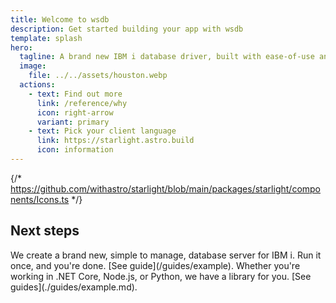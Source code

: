 ```yaml
---
title: Welcome to wsdb
description: Get started building your app with wsdb
template: splash
hero:
  tagline: A brand new IBM i database driver, built with ease-of-use and performance in-mind.
  image:
    file: ../../assets/houston.webp
  actions:
    - text: Find out more
      link: /reference/why
      icon: right-arrow
      variant: primary
    - text: Pick your client language
      link: https://starlight.astro.build
      icon: information
---
```


{/* https://github.com/withastro/starlight/blob/main/packages/starlight/components/Icons.ts */}


## Next steps

<CardGrid>
	<Card title="Install the Daemon" icon="pencil">
		We create a brand new, simple to manage, database server for IBM i. Run it once, and you're done. [See guide](/guides/example).
	</Card>
	<Card title="Install a client library" icon="add-document">
		Whether you're working in .NET Core, Node.js, or Python, we have a library for you. [See guides](./guides/example.md).
	</Card>
</CardGrid>
